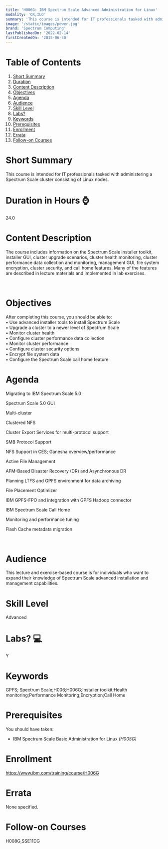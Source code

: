 ```yaml
---
title: 'H006G: IBM Spectrum Scale Advanced Administration for Linux'
modality: 'CR,ILO'
summary: 'This course is intended for IT professionals tasked with administering a Spectrum Scale cluster consisting of Linux nodes.'
image: '/static/images/power.jpg'
brand: 'Spectrum Computing'
lastPublishedOn: '2022-02-14'
firstCreatedOn: '2015-06-30'
---
```

# Table of Contents
1.  [Short Summary](#short-summary)
2.  [Duration](#duration-in-hours-)
3.  [Content Description](#content-description)
4.  [Objectives](#objectives)
5.  [Agenda](#agenda)
6.  [Audience](#audience)
7.  [Skill Level](#skill-level)
8.  [Labs?](#labs-)
9.  [Keywords](#keywords)
10. [Prerequisites](#prerequisites)
11. [Enrollment](#enrollment)
12. [Errata](#errata)
13. [Follow-on Courses](#follow-on-courses)

# Short Summary
This course is intended for IT professionals tasked with administering a Spectrum Scale cluster consisting of Linux nodes.

# Duration in Hours ⌚
24.0

# Content Description
The course includes information on the Spectrum Scale installer toolkit, installer GUI, cluster upgrade scenarios, cluster health monitoring, cluster performance data collection and monitoring, management GUI, file system encryption, cluster security, and call home features. Many of the features are described in lecture materials and implemented in lab exercises.

 



# Objectives
After completing this course, you should be able to:  
• Use advanced installer tools to install Spectrum Scale  
• Upgrade a cluster to a newer level of Spectrum Scale  
• Monitor cluster health  
• Configure cluster performance data collection  
• Monitor cluster performance  
• Configure cluster security options  
• Encrypt file system data  
• Configure the Spectrum Scale call home feature



# Agenda
Migrating to IBM Spectrum Scale 5.0

Spectrum Scale 5.0 GUI

Multi-cluster

Clustered NFS

Cluster Export Services for multi-protocol support

SMB Protocol Support

NFS Support in CES; Ganesha overview/performance

Active File Management

AFM-Based Disaster Recovery (DR) and Asynchronous DR

Planning LTFS and GPFS environment for data archiving

File Placement Optimizer

IBM GPFS-FPO and integration with GPFS Hadoop connector

IBM Spectrum Scale Call Home

Monitoring and performance tuning

Flash Cache metadata migration

 



# Audience
This lecture and exercise-based course is for individuals who want to expand their knowledge of Spectrum Scale advanced installation and management capabilities.



# Skill Level
Advanced            

# Labs? 💻
Y

# Keywords
GPFS; Spectrum Scale;H006;H006G;Installer toolkit;Health monitoring;Performance  Monitoring;Encryption;Call Home


# Prerequisites
You should have taken:

* IBM Spectrum Scale Basic Administration for Linux *(H005G)*


# Enrollment
https://www.ibm.com/training/course/H006G

# Errata
None specified.

# Follow-on Courses
H008G,SSE11DG

